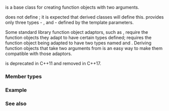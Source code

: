 {{cpp/title|binary_function}}
{{cpp/utility/functional/navbar}}
{{dcl begin}}
{{dcl header|functional}}
{{dcl|until=c++17|deprecated=c++11|1=
template&lt;
    class Arg1,
    class Arg2, 
    class Result
&gt; struct binary_function;
}}
{{dcl end}}

{{tt|std::binary_function}} is a base class for creating function objects with two arguments.

{{tt|std::binary_function}} does not define {{c|operator()}}; it is expected that derived classes will define this. {{tt|std::binary_function}} provides only three types - {{tt|first_argument_type}}, {{tt|second_argument_type}} and {{tt|result_type}} - defined by the template parameters.

Some standard library function object adaptors, such as {{lc|std::not2}}, require the function objects they adapt to have certain types defined; {{lc|std::not2}} requires the function object being adapted to have two types named {{tt|first_argument_type}} and {{tt|second_argument_type}}. Deriving function objects that take two arguments from {{tt|std::binary_function}} is an easy way to make them compatible with those adaptors.

{{tt|std::binary_function}} is deprecated in C++11 and removed in C++17.

===Member types===
{{dsc begin}}
{{dsc hitem|Type|Definition}}
{{dsc|{{tt|first_argument_type}}|{{tt|Arg1}}}}
{{dsc|{{tt|second_argument_type}}|{{tt|Arg2}}}}
{{dsc|{{tt|result_type}}|{{tt|Result}}}}
{{dsc end}}

===Example===
{{example
|code=
#include &lt;algorithm&gt;
#include &lt;functional&gt;
#include &lt;iostream&gt;
#include &lt;vector&gt;

struct same : std::binary_function&lt;int, int, bool&gt;
{
    bool operator()(int a, int b) const { return a == b; }
};

int main()
{
    std::vector&lt;char&gt; v1{'A', 'B', 'C', 'D', 'E'};
    std::vector&lt;char&gt; v2{'E', 'D', 'C', 'B', 'A'};
    std::vector&lt;bool&gt; v3(v1.size());
 
    std::transform(v1.begin(), v1.end(), v2.begin(), v3.begin(), std::not2(same()));
 
    std::cout &lt;&lt; std::boolalpha;
    for (std::size_t i = 0; i &lt; v1.size(); ++i)
        std::cout &lt;&lt; v1[i] &lt;&lt; " != " &lt;&lt; v2[i] &lt;&lt; " : " &lt;&lt; v3[i] &lt;&lt; '\n';
}
|output=
A != E : true
B != D : true
C != C : false
D != B : true
E != A : true
}}

===See also===
{{dsc begin}}
{{dsc inc|cpp/utility/functional/dsc function}}
{{dsc inc|cpp/utility/functional/dsc move_only_function}}
{{dsc inc|cpp/utility/functional/dsc ptr_fun}}
{{dsc inc|cpp/utility/functional/dsc pointer_to_binary_function}}
{{dsc inc|cpp/utility/functional/dsc unary_function}}
{{dsc end}}

{{langlinks|de|es|fr|it|ja|pt|ru|zh}}